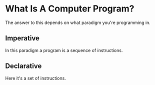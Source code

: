 <Tag tag="Programming"/>

# What Is A Computer Program?

<TimeStamp updated="February 27, 2022, 9:20  PM ET"/>

The answer to this depends on what paradigm 
you're programming in. 

## Imperative
In this paradigm a program is a sequence of
instructions. 

## Declarative
Here it's a set of instructions.